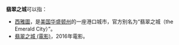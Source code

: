 '''翡翠之城'''可以指：
* [[西雅圖|西雅圖]]，是[[美国|美国]][[华盛顿州|华盛顿州]]的一座港口城市，官方别名为“翡翠之城（the Emerald City）”。
* [[翡翠之城_(電影)|翡翠之城 (電影)]]，2016年電影。

{{disambig|Cat=四字作品消歧义}}
